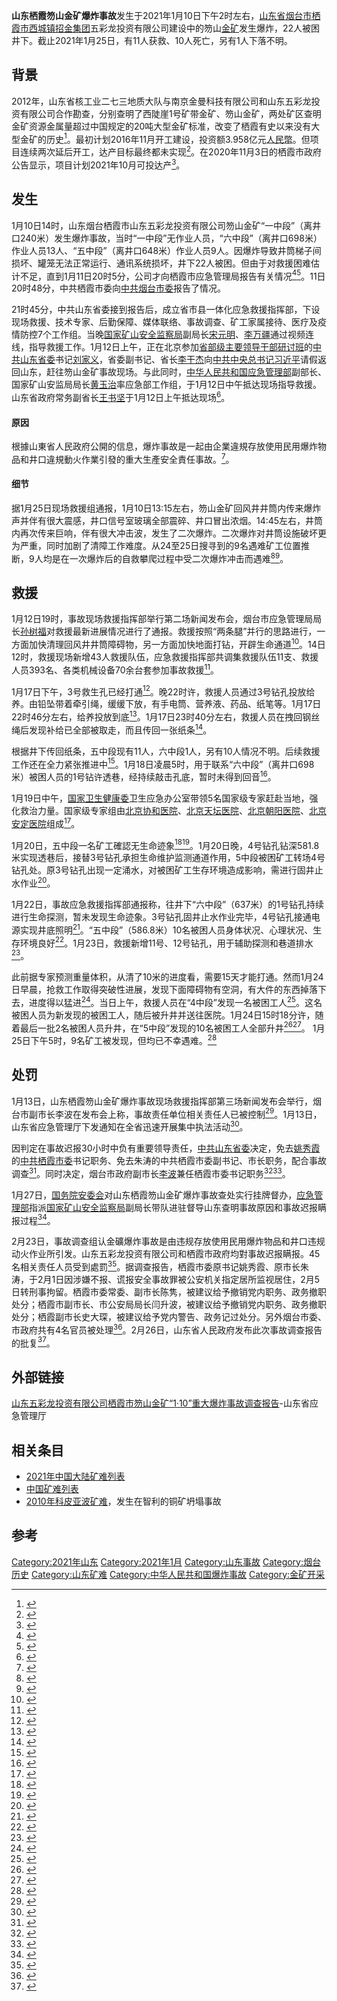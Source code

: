 {{UTC+8}}
{{Infobox event
| title = 山东栖霞笏山金矿爆炸事故
| image = {{Location map|China Shandong
 | label = '''事故发生地'''
 | position = top
 | width = 300
 | lat_deg = 37.33466
 | lat_min = 
 | lat_sec = 
 | lat_dir = 
 | lon_deg = 120.73158
 | lon_min = 
 | lon_sec = 
 | lon_dir = }}
| date = 2021年1月10日
| time = 13:15（[[北京时间|北京时间]]）
| place = {{CHN}}[[山东省|山东省]][[烟台市|烟台市]][[栖霞市|栖霞市]][[西城镇_(栖霞市)|西城镇]]
| cause = 金矿内爆炸
| casualties1 = 共22人被困，现有10人死亡，1人失踪
| coordinates = {{coord|37.33466|120.73158|display=title, inline}}
| website = [http://yjt.shandong.gov.cn/zwgk/zdly/aqsc/sgxx/202102/t20210223_3536726.html  调查报告-山东省应急管理厅]
}}
'''山东栖霞笏山金矿爆炸事故'''发生于2021年1月10日下午2时左右，[[山东省|山东省]][[烟台市|烟台市]][[栖霞市|栖霞市]][[西城镇_(栖霞市)|西城镇]][[招金集團|招金集团]]五彩龙投资有限公司建设中的笏山[[金矿|金矿]]发生爆炸，22人被困井下。截止2021年1月25日，有11人获救、10人死亡，另有1人下落不明。

== 背景 ==
2012年，山东省核工业二七三地质大队与南京金曼科技有限公司和山东五彩龙投资有限公司合作勘查，分别查明了西陡崖1号矿带金矿、笏山金矿，两处矿区查明金矿资源金属量超过中国规定的20吨大型金矿标准，改变了栖霞有史以来没有大型金矿的历史<ref>{{Cite journal|title=山东省栖霞市笏山-西陡崖金矿地质特征及深部找矿远景 Geological Characteritics and Deep Gold Prospecting of Hushan- Xidouya Gold Deposit in Qixia City of Shandong Province|author=廖明伟;陈玉菡;谢军民|url=|journal=山东国土资源|issue=4|year=2014|volume=30|page=21-26|issn=1672-6979}}</ref>。最初计划2016年11月开工建设，投资额3.958亿元[[人民幣|人民幣]]。但项目连续两次延后开工，达产目标最终都未实现<ref>{{Cite web|title=烟台金矿爆炸事故背后：重点项目投资近4亿，招金矿业间接持股项目投资方|url=https://www.nbd.com.cn/articles/2021-01-13/1596902.html|accessdate=2021-01-18|work=每经网|archiveurl=https://web.archive.org/web/20210124154709/https://www.nbd.com.cn/articles/2021-01-13/1596902.html|archivedate=2021-01-24|dead-url=no}}</ref>。在2020年11月3日的栖霞市政府公告显示，项目计划2021年10月可投达产<ref>{{Cite web|title=栖霞市西城镇2020年重大决策落实情况|url=http://www.sdqixia.gov.cn/art/2020/11/3/art_43050_2916993.html|accessdate=2020-01-18|author=栖霞市西城镇人民政府|date=2020-11-03|publisher=栖霞市人民政府|archiveurl=https://web.archive.org/web/20210122235051/http://www.sdqixia.gov.cn/art/2020/11/3/art_43050_2916993.html|archivedate=2021-01-22|dead-url=no}}</ref>。

== 发生 ==
1月10日14时，山东烟台栖霞市山东五彩龙投资有限公司笏山金矿“一中段”（离井口240米）发生爆炸事故，当时“一中段”无作业人员，“六中段”（离井口698米）作业人员13人、“五中段”（离井口648米）作业人员9人。因爆炸导致井筒梯子间损坏、罐笼无法正常运行、通讯系统损坏，井下22人被困。但由于对救援困难估计不足，直到1月11日20时5分，公司才向栖霞市应急管理局报告有关情况<ref>{{Cite web|title=烟台通报金矿爆炸事故：事发企业存在迟报行为|url=http://www.chinanews.com/gn/2021/01-12/9384864.shtml|accessdate=2021-01-18|work=中新网|archiveurl=https://web.archive.org/web/20210121145044/http://www.chinanews.com/gn/2021/01-12/9384864.shtml|archivedate=2021-01-21|dead-url=no}}</ref><ref>{{Cite web|title=新华时评：迟报矿难，就是与人民为敌-中新网|url=http://www.chinanews.com/gn/2021/01-12/9385110.shtml|accessdate=2021-01-18|work=中新网|archiveurl=https://web.archive.org/web/20210122031019/http://www.chinanews.com/gn/2021/01-12/9385110.shtml|archivedate=2021-01-22|dead-url=no}}</ref>。11日20时48分，中共栖霞市委向[[中國共產黨煙臺市委員會|中共烟台市委]]报告了情况。

21时45分，中共山东省委接到报告后，成立省市县一体化应急救援指挥部，下设现场救援、技术专家、后勤保障、媒体联络、事故调查、矿工家属接待、医疗及疫情防控7个工作组。当晚[[国家矿山安全监察局|国家矿山安全监察局]]副局长[[宋元明|宋元明]]、[[李万疆|李万疆]]通过视频连线，指导救援工作。1月12日上午，正在北京参加[[省部级主要领导干部学习贯彻党的十九届五中全会精神专题研讨班|省部级主要领导干部研讨班]]的[[中国共产党山东省委员会|中共山东省委]]书记[[刘家义|刘家义]]，省委副书记、省长[[李干杰|李干杰]]向[[中国共产党中央委员会总书记|中共中央总书记]][[习近平|习近平]]请假返回山东，赶往笏山金矿事故现场。与此同时，[[中华人民共和国应急管理部|中华人民共和国应急管理部]]副部长、国家矿山安监局局长[[黄玉治|黄玉治]]率应急部工作组，于1月12日中午抵达现场指导救援。山东省政府常务副省长[[王书坚|王书坚]]于1月12日上午抵达现场<ref>{{Cite web|title=刘家义、李干杰：不惜一切代价穷尽一切手段抢夺救援时间，争取被困矿工安全升井|url=http://news.sdchina.com/show/4587867.html|accessdate=2021-01-18|work=中国山东网|archiveurl=https://web.archive.org/web/20210121145148/http://news.sdchina.com/show/4587867.html|archivedate=2021-01-21|dead-url=no}}</ref>。

==== 原因 ====
根據山東省人民政府公開的信息，爆炸事故是一起由企業違規存放使用民用爆炸物品和井口違規動火作業引發的重大生產安全責任事故。<ref>{{cite web|title=山东省人民政府关于山东五彩龙投资有限公司栖霞市笏山金矿“1·10”重大爆炸事故调查报告的批复|url=http://www.shandong.gov.cn/art/2021/2/26/art_107851_110844.html|accessdate=2021-03-03|date=2021-02-23|publisher=山東省人民政府}}</ref>。

==== 细节 ====
据1月25日现场救援组通报，1月10日13:15左右，笏山金矿回风井井筒内传来爆炸声并伴有很大震感，井口信号室玻璃全部震碎、井口冒出浓烟。14:45左右，井筒内再次传来巨响，伴有很大冲击波，发生了二次爆炸。二次爆炸对井筒设施破坏更为严重，同时加剧了清障工作难度。从24至25日搜寻到的9名遇难矿工位置推断，9人均是在一次爆炸后的自救攀爬过程中受二次爆炸冲击而遇难<ref>{{cite web|title=烟台栖霞金矿爆炸事故已致10人遇难 专家还原事发细节|url=https://www.sohu.com/a/446845179_100175918|accessdate=2021-01-26|date=2021-01-26|publisher=搜狐|author1=直播阳江|archive-date=2021-01-31|archive-url=https://web.archive.org/web/20210131151314/https://www.sohu.com/a/446845179_100175918|dead-url=no}}</ref><ref>{{cite web|title=山东笏山金矿事故救援：专家认为二次爆炸导致9人遇难|url=http://www.xinhuanet.com/2021-01/25/c_1127024115.htm|accessdate=2021-01-27|date=2021-01-25|publisher=新华社|archive-date=2021-01-31|archive-url=https://web.archive.org/web/20210131004248/http://www.xinhuanet.com/2021-01/25/c_1127024115.htm|dead-url=no}}</ref>。

== 救援 ==
1月12日19时，事故现场救援指挥部举行第二场新闻发布会，烟台市应急管理局局长[[孙树福|孙树福]]对救援最新进展情况进行了通报。救援按照“两条腿”并行的思路进行，一方面加快清理回风井井筒障碍物，另一方面加快地面打钻，开辟生命通道<ref>{{Cite web|title=山东栖霞笏山金矿爆炸事故：救援情况复杂 难度较大 任务艰巨|url=http://www.chinanews.com/sh/shipin/cns-d/2021/01-12/news877605.shtml|accessdate=2021-01-18|work=中新网|archiveurl=https://web.archive.org/web/20210122015727/http://www.chinanews.com/sh/shipin/cns-d/2021/01-12/news877605.shtml|archivedate=2021-01-22|dead-url=no}}</ref>。14日12时，救援现场新增43人救援队伍，应急救援指挥部共调集救援队伍11支、救援人员393名、各类机械设备70余台套参加事故救援<ref>{{Cite web|title=山东栖霞笏山金矿事故救援进展：新增一支43人救援队伍-中新网|url=http://www.chinanews.com/sh/2021/01-14/9387301.shtml|accessdate=2021-01-18|work=中新网|archiveurl=https://web.archive.org/web/20210122210427/http://www.chinanews.com/sh/2021/01-14/9387301.shtml|archivedate=2021-01-22|dead-url=no}}</ref>。

1月17日下午，3号救生孔已经打通<ref>{{Cite web|title=山东栖霞五彩龙金矿爆炸事故救援最新进展：3号救生孔打通|url=http://www.chinanews.com/sh/2021/01-17/9389437.shtml|accessdate=2021-01-18|work=中新网}}</ref>。晚22时许，救援人员通过3号钻孔投放给养。由铅坠带着牵引绳，缓缓下放，有手电筒、营养液、药品、纸笔等。1月17日22时46分左右，给养投放到底<ref>{{Cite web|title=山东笏山金矿救援现场再传佳讯 井下有人拽绳|url=http://www.chinanews.com/sh/2021/01-17/9389671.shtml|accessdate=2021-01-18|work=中新网|archiveurl=https://web.archive.org/web/20210124153854/http://www.chinanews.com/sh/2021/01-17/9389671.shtml|archivedate=2021-01-24|dead-url=no}}</ref>。1月17日23时40分左右，救援人员在拽回钢丝绳后发现补给已全部被取走，而且传回一张纸条<ref>{{Cite web|title=山东事故金矿救援现场投放的给养被取走 井下传回纸条-中新网|url=http://www.chinanews.com/sh/2021/01-18/9389674.shtml|accessdate=2021-01-18|work=中新网|archiveurl=https://web.archive.org/web/20210122210421/http://www.chinanews.com/sh/2021/01-18/9389674.shtml|archivedate=2021-01-22|dead-url=no}}</ref>。

根据井下传回纸条，五中段现有11人，六中段1人，另有10人情况不明。后续救援工作还在全力紧张推进中<ref>{{Cite web|title=山东栖霞笏山金矿爆炸事故：已与被困工人取得联系|url=http://www.chinanews.com/sh/2021/01-18/9389678.shtml|accessdate=2021-01-18|work=中新网|archiveurl=https://web.archive.org/web/20210122214416/http://www.chinanews.com/sh/2021/01-18/9389678.shtml|archivedate=2021-01-22|dead-url=no}}</ref>。1月18日凌晨5时，用于联系“六中段”（离井口698米）被困人员的1号钻许透巷，经持续敲击孔底，暂时未得到回音<ref>{{Cite web|title=山东栖霞笏山金矿事故救援现场又一钻孔打通 尚未得到井下回应|url=http://www.chinanews.com/sh/2021/01-18/9389753.shtml|accessdate=2021-01-18|work=中新网|archiveurl=https://web.archive.org/web/20210124154517/http://www.chinanews.com/sh/2021/01-18/9389753.shtml|archivedate=2021-01-24|dead-url=no}}</ref>。

1月19日中午，[[中华人民共和国国家卫生健康委员会|国家卫生健康委]]卫生应急办公室带领5名国家级专家赶赴当地，强化救治力量。国家级专家组由[[北京协和医院|北京协和医院]]、[[北京天坛医院|北京天坛医院]]、[[北京朝阳医院|北京朝阳医院]]、[[北京安定医院|北京安定医院]]组成<ref>{{Cite web|title=国家卫生健康委快速派出紧急医疗救援专家组指导山东省烟台市笏山金矿爆炸事故卫生应急处置|url=http://www.gov.cn/xinwen/2021-01/19/content_5581102.htm|accessdate=2021-01-23|work=中国政府网|archive-date=2021-01-29|archive-url=https://web.archive.org/web/20210129134043/http://www.gov.cn/xinwen/2021-01/19/content_5581102.htm|dead-url=no}}</ref>。

1月20日，五中段一名矿工確認无生命迹象<ref>{{cite news|title=山东栖霞金矿事故一被困矿工已无生命迹象|url=http://finance.sina.com.cn/jjxw/2021-01-20/doc-ikftpnnx9893242.shtml|accessdate=2021-01-21|archive-date=2021-01-28|archive-url=https://web.archive.org/web/20210128144311/http://finance.sina.com.cn/jjxw/2021-01-20/doc-ikftpnnx9893242.shtml|dead-url=no}}</ref><ref>{{Cite web|title=山东栖霞金矿爆炸事故：一伤势危重矿工已无生命迹象|url=http://www.chinanews.com/sh/2021/01-20/9392476.shtml|accessdate=2021-01-23|work=中新网|archiveurl=https://web.archive.org/web/20210124040348/http://www.chinanews.com/sh/2021/01-20/9392476.shtml|archivedate=2021-01-24|dead-url=no}}</ref>。1月20日晚，4号钻孔钻深581.8米实现透巷后，接替3号钻孔承担生命维护监测通道作用，5中段被困矿工转场4号钻孔处。原3号钻孔出现一定涌水，对被困矿工生存环境造成影响，需进行固井止水作业<ref>{{Cite web|title=山东栖霞金矿事故救援进展：5中段被困矿工转场4号钻孔处|url=http://www.chinanews.com/gn/2021/01-21/9393180.shtml|accessdate=2021-01-23|last=chinanews|work=中新网|archiveurl=https://web.archive.org/web/20210122023015/http://www.chinanews.com/gn/2021/01-21/9393180.shtml|archivedate=2021-01-22|dead-url=no}}</ref>。

1月22日，事故应急救援指挥部通报称，往井下“六中段”（637米）的1号钻孔持续进行生命探测，暂未发现生命迹象。3号钻孔固井止水作业完毕，4号钻孔接通电源实现井底照明<ref>{{Cite web|title=山东笏山金矿救援：4号钻孔实现井底照明-中新网|url=http://www.chinanews.com/sh/2021/01-23/9394340.shtml|accessdate=2021-01-23|work=中新网|archive-date=2021-05-14|archive-url=https://web.archive.org/web/20210514031710/https://www.chinanews.com/sh/2021/01-23/9394340.shtml|dead-url=no}}</ref>。“五中段”（586.8米）10名被困人员身体状况、心理状况、生存环境良好<ref>{{Cite web|title=山东笏山金矿救援：4号钻孔实现井底照明-中新网|url=http://www.chinanews.com/sh/2021/01-23/9394881.shtml|accessdate=2021-01-23|work=中新网|archiveurl=https://web.archive.org/web/20210124005822/http://www.chinanews.com/sh/2021/01-23/9394881.shtml|archivedate=2021-01-24|dead-url=no}}</ref>。1月23日，救援新增11号、12号钻孔，用于辅助探测和巷道排水<ref>{{Cite web|title=山东栖霞金矿事故救援：再增两个钻孔用于辅助探测和巷道排水-中新网|url=http://www.chinanews.com/gn/2021/01-23/9394753.shtml|accessdate=2021-01-23|work=中新网|archiveurl=https://web.archive.org/web/20210123221300/http://www.chinanews.com/gn/2021/01-23/9394753.shtml|archivedate=2021-01-23|dead-url=no}}</ref>。

此前据专家预测重量体积，从清了10米的进度看，需要15天才能打通。然而1月24日早晨，抢救工作取得突破性进展，发现下面障碍物有空洞，有大件的东西掉落下去，进度得以猛进<ref>{{Cite web|title=山东金矿事故救援通道为何突然打通？专家回应-中新网|url=http://www.chinanews.com/sh/2021/01-24/9395190.shtml|accessdate=2021-01-24|work=中新网|archiveurl=https://web.archive.org/web/20210124203726/http://www.chinanews.com/sh/2021/01-24/9395190.shtml|archivedate=2021-01-24|dead-url=no}}</ref>。当日上午，救援人员在“4中段”发现一名被困工人<ref>{{Cite web|title=山东栖霞金矿爆炸事故救援最新进展：又发现一名被困矿工-中新网|url=http://www.chinanews.com/sh/2021/01-24/9395083.shtml|accessdate=2021-01-24|work=中新网|archiveurl=https://web.archive.org/web/20210124083951/http://www.chinanews.com/sh/2021/01-24/9395083.shtml|archivedate=2021-01-24|dead-url=no}}</ref>。这名被困人员为新发现的被困工人，随后被升井并送往医院。1月24日15时18分许，随着最后一批2名被困人员升井，在“5中段”发现的10名被困工人全部升井<ref>{{Cite web|title=山东金矿事故救援：11名！井下发现的幸存矿工已全部升井|url=http://www.chinanews.com/sh/2021/01-24/9395228.shtml|accessdate=2021-01-24|work=中新网|archive-date=2021-02-01|archive-url=https://web.archive.org/web/20210201032237/http://www.chinanews.com/sh/2021/01-24/9395228.shtml|dead-url=no}}</ref><ref>{{Cite web|title=11人获救！山东金矿事故救援第五批2名被困矿工升井_山东栖霞金矿事故救援进展：已取得联系的11名被困矿工全部成功升井_澎湃新闻-The Paper|url=https://www.thepaper.cn/newsDetail_forward_10924200|accessdate=2021-01-24|work=www.thepaper.cn|archive-date=2021-01-29|archive-url=https://web.archive.org/web/20210129022846/https://www.thepaper.cn/newsDetail_forward_10924200|dead-url=no}}</ref>。 1月25日下午5时，9名矿工被发现，但均已不幸遇难。<ref>{{cite web|title=山东栖霞金矿事故救援最新进展：10人遇难1人仍在搜寻|url=https://news.cctv.com/2021/01/25/ARTIY2wB5lxv0237Q3sGnSCS210125.shtml?spm=C73544894212.P59511941341.EogkW3VdRtw6.2|accessdate=2021-01-25|publisher=中新网|archive-date=2021-05-10|archive-url=https://web.archive.org/web/20210510214052/https://news.cctv.com/2021/01/25/ARTIY2wB5lxv0237Q3sGnSCS210125.shtml?spm=C73544894212.P59511941341.EogkW3VdRtw6.2|dead-url=no}}</ref>

== 处罚 ==
1月13日，山东栖霞笏山金矿爆炸事故现场救援指挥部第三场新闻发布会举行，烟台市副市长李波在发布会上称，事故责任单位相关责任人已被控制<ref>{{Cite web|title=山东栖霞金矿爆炸事故企业责任人已被控制-中新网|url=http://www.chinanews.com/gn/2021/01-13/9386345.shtml|accessdate=2021-01-18|work=中新网|archiveurl=https://web.archive.org/web/20210122214455/http://www.chinanews.com/gn/2021/01-13/9386345.shtml|archivedate=2021-01-22|dead-url=no}}</ref>。1月13日，山东省应急管理厅下发通知在全省迅速开展集中执法活动<ref>{{Cite web|title=动真碰硬、一盯到底 山东迅速开展安全生产大检查-中新网|url=http://www.chinanews.com/sh/2021/01-13/9385779.shtml|accessdate=2021-01-18|work=中新网|archiveurl=https://web.archive.org/web/20210124154731/http://www.chinanews.com/sh/2021/01-13/9385779.shtml|archivedate=2021-01-24|dead-url=no}}</ref>。

因判定在事故迟报30小时中负有重要领导责任，[[中国共产党山东省委员会|中共山东省委]]决定，免去[[姚秀霞|姚秀霞]]的[[中共栖霞市委|中共栖霞市委]]书记职务、免去朱涛的中共栖霞市委副书记、市长职务，配合事故调查<ref>{{Cite web|title=山东栖霞市委书记、市长被免职-中新网|url=http://www.chinanews.com/gn/2021/01-15/9388350.shtml|accessdate=2021-01-18|work=中新网|archiveurl=https://web.archive.org/web/20210124154334/http://www.chinanews.com/gn/2021/01-15/9388350.shtml|archivedate=2021-01-24|dead-url=no}}</ref>。同时决定，烟台市政府副市长[[李波_(1968年)|李波]]兼任栖霞市委书记职务<ref>{{Cite web|title=山东栖霞市委书记、市长被免职-中青在线|url=http://news.cyol.com/app/2021-01/15/content_18920141.htm|accessdate=2021-01-18|work=news.cyol.com|archiveurl=https://web.archive.org/web/20210121145206/http://news.cyol.com/app/2021-01/15/content_18920141.htm|archivedate=2021-01-21|dead-url=no}}</ref><ref>{{Cite web|title=山东栖霞市委书记、市长被免职_央广网|url=http://news.cnr.cn/native/city/20210115/t20210115_525391838.shtml|accessdate=2021-01-18|work=news.cnr.cn|archiveurl=https://web.archive.org/web/20210118145546/http://news.cnr.cn/native/city/20210115/t20210115_525391838.shtml|archivedate=2021-01-18|dead-url=no}}</ref>。

1月27日，[[国务院安全生产委员会|国务院安委会]]对山东栖霞笏山金矿爆炸事故查处实行挂牌督办，[[中华人民共和国应急管理部|应急管理部]]指派[[国家矿山安全监察局|国家矿山安全监察局]]副局长带队进驻督导山东查明事故原因和事故迟报瞒报过程<ref>{{cite news|title=国务院安委会挂牌督办山东笏山金矿事故查处|url=http://www.xinhuanet.com/politics/2021-01/27/c_1127031664.htm|date=2021-01-27|publisher=新华网}}</ref>。

2月23日，事故调查组认金礦爆炸事故是由违规存放使用民用爆炸物品和井口违规动火作业所引发。山东五彩龙投资有限公司和栖霞市政府均對事故迟报瞒报。45名相关责任人员受到處罰<ref>{{Cite web|title=山东公布栖霞金矿事故调查处理结果，45名相关责任人员被问责|url=https://news.sina.com.cn/zx/2021-02-23/doc-ikftssap8300651.shtml|accessdate=2021-02-24|date=2021-02-23|last=人民日报|work=news.sina.com.cn|archive-date=2021-03-03|archive-url=https://web.archive.org/web/20210303054739/https://news.sina.com.cn/zx/2021-02-23/doc-ikftssap8300651.shtml|dead-url=no}}</ref>。据调查报告，栖霞市委原书记姚秀霞、原市长朱涛，于2月1日因涉嫌不报、谎报安全事故罪被公安机关指定居所监视居住，2月5日转刑事拘留。栖霞市委常委、副市长陈隽，被建议给予撤销党内职务、政务撤职处分；栖霞市副市长、市公安局局长闫升波，被建议给予撤销党内职务、政务撤职处分；栖霞副市长史大琛，被建议给予党内警告、政务记过处分。另外烟台市委、市政府共有4名官员被处理<ref>{{cite news |author1=秦羽 |title=山东栖霞爆炸瞒报细节首次曝光，栖霞市委原书记姚秀霞被刑拘 |url=https://news.bjd.com.cn/jzh/2021/02/24/51267t121.html |accessdate=2021-02-24 |work=长安街知事 |date=2021-02-24 |archive-date=2021-05-14 |archive-url=https://web.archive.org/web/20210514015838/https://news.bjd.com.cn/jzh/2021/02/24/51267t121.html |dead-url=no }}</ref>。2月26日，山东省人民政府发布此次事故调查报告的批复<ref>{{cite news |title=山东省人民政府关于山东五彩龙投资有限公司栖霞市笏山金矿“1·10”重大爆炸事故调查报告的批复 |url=http://www.shandong.gov.cn/art/2021/2/26/art_107851_110844.html |accessdate=2021-02-27 |work=山东省人民政府 |date=2021-02-26}}</ref>。

== 外部链接 ==
[http://yjt.shandong.gov.cn/zwgk/zdly/aqsc/sgxx/202102/t20210223_3536726.html 山东五彩龙投资有限公司栖霞市笏山金矿“1·10”重大爆炸事故调查报告]-山东省应急管理厅

== 相关条目 ==
* [[2021年中国大陆矿难列表|2021年中国大陆矿难列表]]
*[[中国矿难列表|中国矿难列表]]
*[[2010年科皮亚波矿难|2010年科皮亚波矿难]]，发生在智利的铜矿坍塌事故

==参考==
{{reflist|3}}

[[Category:2021年山东|Category:2021年山东]]
[[Category:2021年1月|Category:2021年1月]]
[[Category:山东事故|Category:山东事故]]
[[Category:烟台历史|Category:烟台历史]]
[[Category:山东矿难|Category:山东矿难]]
[[Category:中华人民共和国爆炸事故|Category:中华人民共和国爆炸事故]]
[[Category:金矿开采|Category:金矿开采]]